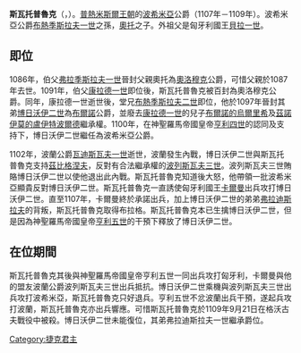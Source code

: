 {{expand|time=2014-07-19T10:01:54+00:00}}
{{unreferenced|time=2014-07-19T10:01:54+00:00}}
'''斯瓦托普魯克'''（{{Lang-cs|Svatopluk Olomoucký}}，{{bd|約1075年||1109年|9月21日}}）。[[普熱米斯爾王朝|普熱米斯爾王朝]]的[[波希米亞|波希米亞]]公爵（1107年－1109年）。波希米亞公爵[[布熱季斯拉夫一世|布熱季斯拉夫一世]]之孫，[[奧洛穆克的奧托|奧托]]之子。外祖父是匈牙利國王[[貝拉一世|貝拉一世]]。

==即位==
1086年，伯父[[弗拉季斯拉夫二世|弗拉季斯拉夫一世]]晉封父親奧托為[[奧洛穆克|奧洛穆克]]公爵，可惜父親於1087年去世。1091年，伯父[[康拉德一世|康拉德一世]]即位後，斯瓦托普魯克被百封為奧洛穆克公爵。同年，康拉德一世逝世後，堂兄[[布熱季斯拉夫二世|布熱季斯拉夫二世]]即位，他於1097年晉封其弟[[博日沃伊二世|博日沃伊二世]]為[[布爾諾|布爾諾]]公爵，並廢去[[康拉德一世|康拉德一世]]的兒子[[布爾諾的烏爾里希|布爾諾的烏爾里希]]及[[茲諾伊莫的盧伊特波爾德|茲諾伊莫的盧伊特波爾德]]繼承權。1100年，在神聖羅馬帝國皇帝[[海因里希四世_(神聖羅馬帝國)|亨利四世]]的認同及支持下，博日沃伊二世繼任為波希米亞公爵。

1102年，波蘭公爵[[瓦迪斯瓦夫一世_(波蘭公爵)|瓦迪斯瓦夫一世]]逝世，波蘭發生內戰，博日沃伊二世與斯瓦托普魯克支持[[茲比格涅夫_(波蘭)|茲比格涅夫]]，反對有合法繼承權的[[波列斯瓦夫三世|波列斯瓦夫三世]]。波列斯瓦夫三世賄賂博日沃伊二世以使他退出此內戰。斯瓦托普魯克知道後大怒，他帶領一批波希米亞顯貴反對博日沃伊二世。斯瓦托普魯克一直誘使匈牙利國王[[卡爾曼_(匈牙利)|卡爾曼]]出兵攻打博日沃伊二世。直至1107年，卡爾曼終於承諾出兵，加上博日沃伊二世的弟弟[[弗拉迪斯拉夫一世|弗拉迪斯拉夫]]的背叛，斯瓦托普魯克取得布拉格。斯瓦托普魯克本已生擒博日沃伊二世，但是因為神聖羅馬帝國皇帝[[海因里希五世_(神聖羅馬帝國)|亨利五世]]的干預下釋放了博日沃伊二世。

==在位期間==
斯瓦托普魯克其後與神聖羅馬帝國皇帝亨利五世一同出兵攻打匈牙利，卡爾曼與他的盟友波蘭公爵波列斯瓦夫三世出兵抵抗。博日沃伊二世乘機與波列斯瓦夫三世出兵攻打波希米亞，斯瓦托普魯克只好退兵。亨利五世不忿波蘭出兵干預，遂起兵攻打波蘭，斯瓦托普魯克亦出兵響應。可惜斯瓦托普魯克於1109年9月21日在格沃古夫戰役中被殺。博日沃伊二世未能復位，其弟弗拉迪斯拉夫一世繼承爵位。

{{start box}}
{{S-hou|[[普熱米斯爾王朝|普熱米斯爾王朝]]||約1075年|1109年|9月21日}}
{{S-reg}}
{{s-before|堂兄[[博日沃伊二世|博日沃伊二世]]}}
{{s-title|[[捷克君主列表|波希米亞公爵]]|1107年－1109年}}
{{s-after|堂兄[[弗拉迪斯拉夫一世|弗拉迪斯拉夫一世]]}}
{{end box}}

[[Category:捷克君主|Category:捷克君主]]